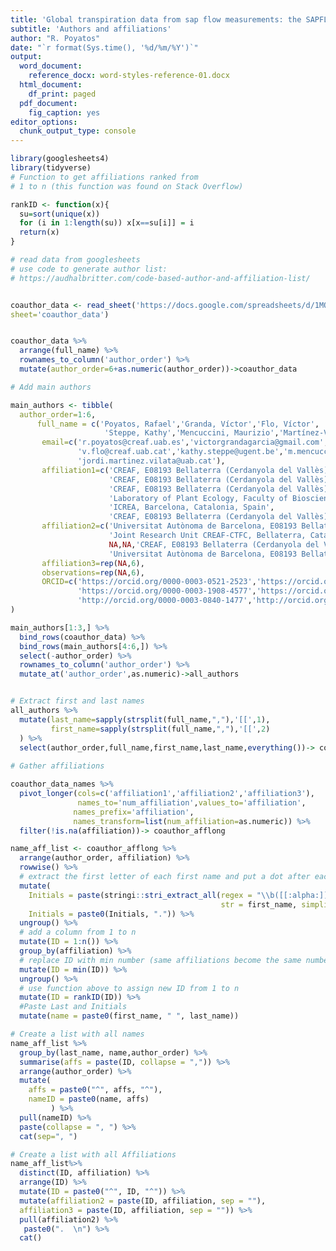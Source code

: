 ```yaml
---
title: 'Global transpiration data from sap flow measurements: the SAPFLUXNET database'
subtitle: 'Authors and affiliations'
author: "R. Poyatos"
date: "`r format(Sys.time(), '%d/%m/%Y')`"
output:
  word_document: 
    reference_docx: word-styles-reference-01.docx
  html_document:
    df_print: paged
  pdf_document: 
    fig_caption: yes
editor_options: 
  chunk_output_type: console
---
```


```r

library(googlesheets4)
library(tidyverse)
# Function to get affiliations ranked from 
# 1 to n (this function was found on Stack Overflow)

rankID <- function(x){
  su=sort(unique(x))
  for (i in 1:length(su)) x[x==su[i]] = i
  return(x)
}

```

```r

# read data from googlesheets
# use code to generate author list:
# https://audhalbritter.com/code-based-author-and-affiliation-list/


coauthor_data <- read_sheet('https://docs.google.com/spreadsheets/d/1MO43IQFSb7aB607u6RiZ6afgk97fwX8DIC4LvN2W1V8',
sheet='coauthor_data')


coauthor_data %>% 
  arrange(full_name) %>% 
  rownames_to_column('author_order') %>% 
  mutate(author_order=6+as.numeric(author_order))->coauthor_data

# Add main authors

main_authors <- tibble(
  author_order=1:6,
      full_name = c('Poyatos, Rafael','Granda, Víctor','Flo, Víctor',
                     'Steppe, Kathy','Mencuccini, Maurizio','Martínez-Vilalta, Jordi'),
       email=c('r.poyatos@creaf.uab.es','victorgrandagarcia@gmail.com',
               'v.flo@creaf.uab.cat','kathy.steppe@ugent.be','m.mencuccini@creaf.uab.cat',
               'jordi.martinez.vilata@uab.cat'),
       affiliation1=c('CREAF, E08193 Bellaterra (Cerdanyola del Vallès), Catalonia, Spain',
                      'CREAF, E08193 Bellaterra (Cerdanyola del Vallès), Catalonia, Spain',
                      'CREAF, E08193 Bellaterra (Cerdanyola del Vallès), Catalonia, Spain',
                      'Laboratory of Plant Ecology, Faculty of Bioscience Engineering, Ghent University, B‐9000 Ghent, Belgium',
                      'ICREA, Barcelona, Catalonia, Spain',
                      'CREAF, E08193 Bellaterra (Cerdanyola del Vallès), Catalonia, Spain'),
       affiliation2=c('Universitat Autònoma de Barcelona, E08193 Bellaterra, (Cerdanyola del Vallès), Catalonia, Spain',
                      'Joint Research Unit CREAF-CTFC, Bellaterra, Catalonia, Spain',
                      NA,NA,'CREAF, E08193 Bellaterra (Cerdanyola del Vallès), Catalonia, Spain',
                      'Universitat Autònoma de Barcelona, E08193 Bellaterra, (Cerdanyola del Vallès), Catalonia, Spain'),
       affiliation3=rep(NA,6),
       observations=rep(NA,6),
       ORCID=c('https://orcid.org/0000-0003-0521-2523','https://orcid.org/0000-0002-0469-1991',
               'https://orcid.org/0000-0003-1908-4577','https://orcid.org/0000-0001-6252-0704',
               'http://orcid.org/0000-0003-0840-1477','http://orcid.org/0000-0002-2332-7298')
)

main_authors[1:3,] %>% 
  bind_rows(coauthor_data) %>% 
  bind_rows(main_authors[4:6,]) %>% 
  select(-author_order) %>% 
  rownames_to_column('author_order') %>% 
  mutate_at('author_order',as.numeric)->all_authors


# Extract first and last names
all_authors %>% 
  mutate(last_name=sapply(strsplit(full_name,","),'[[',1),
         first_name=sapply(strsplit(full_name,","),'[[',2)
  ) %>% 
  select(author_order,full_name,first_name,last_name,everything())-> coauthor_data_names
         
# Gather affiliations

coauthor_data_names %>% 
  pivot_longer(cols=c('affiliation1','affiliation2','affiliation3'),
               names_to='num_affiliation',values_to='affiliation',
              names_prefix='affiliation', 
              names_transform=list(num_affiliation=as.numeric)) %>% 
  filter(!is.na(affiliation))-> coauthor_afflong


```


```r

name_aff_list <- coauthor_afflong %>% 
  arrange(author_order, affiliation) %>% 
  rowwise() %>% 
  # extract the first letter of each first name and put a dot after each letter
  mutate(
    Initials = paste(stringi::stri_extract_all(regex = "\\b([[:alpha:]])", 
                                               str = first_name, simplify = TRUE), collapse = ". "),
    Initials = paste0(Initials, ".")) %>%
  ungroup() %>% 
  # add a column from 1 to n
  mutate(ID = 1:n()) %>%
  group_by(affiliation) %>% 
  # replace ID with min number (same affiliations become the same number)
  mutate(ID = min(ID)) %>% 
  ungroup() %>% 
  # use function above to assign new ID from 1 to n
  mutate(ID = rankID(ID)) %>%
  #Paste Last and Initials
  mutate(name = paste0(first_name, " ", last_name))

```



```r

# Create a list with all names
name_aff_list %>%   
  group_by(last_name, name,author_order) %>% 
  summarise(affs = paste(ID, collapse = ",")) %>% 
  arrange(author_order) %>% 
  mutate(
    affs = paste0("^", affs, "^"),
    nameID = paste0(name, affs)     
         ) %>% 
  pull(nameID) %>% 
  paste(collapse = ", ") %>% 
  cat(sep=", ")

```


```r

# Create a list with all Affiliations
name_aff_list%>% 
  distinct(ID, affiliation) %>% 
  arrange(ID) %>% 
  mutate(ID = paste0("^", ID, "^")) %>% 
  mutate(affiliation2 = paste(ID, affiliation, sep = ""), 
  affiliation3 = paste(ID, affiliation, sep = "")) %>% 
  pull(affiliation2) %>% 
   paste0(".  \n") %>%
  cat()
```

